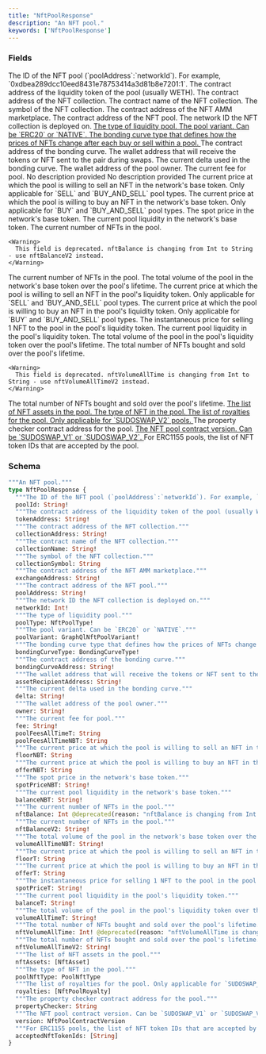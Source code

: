 ```yaml
---
title: "NftPoolResponse"
description: "An NFT pool."
keywords: ['NftPoolResponse']
---
```


### Fields

<ResponseField name="poolId" type="String!" required>
  The ID of the NFT pool (`poolAddress`:`networkId`). For example, `0xdbea289dcc10eed8431e78753414a3d81b8e7201:1`.
</ResponseField>

<ResponseField name="tokenAddress" type="String!" required>
  The contract address of the liquidity token of the pool (usually WETH).
</ResponseField>

<ResponseField name="collectionAddress" type="String!" required>
  The contract address of the NFT collection.
</ResponseField>

<ResponseField name="collectionName" type="String!" required>
  The contract name of the NFT collection.
</ResponseField>

<ResponseField name="collectionSymbol" type="String">
  The symbol of the NFT collection.
</ResponseField>

<ResponseField name="exchangeAddress" type="String!" required>
  The contract address of the NFT AMM marketplace.
</ResponseField>

<ResponseField name="poolAddress" type="String!" required>
  The contract address of the NFT pool.
</ResponseField>

<ResponseField name="networkId" type="Int!" required>
  The network ID the NFT collection is deployed on.
</ResponseField>

<a href="/api-reference/types/nftpooltype">
  <ResponseField name="poolType" type="NftPoolType!" required>
    The type of liquidity pool.
  </ResponseField>
</a>

<a href="/api-reference/types/graphqlnftpoolvariant">
  <ResponseField name="poolVariant" type="GraphQlNftPoolVariant!" required>
    The pool variant. Can be `ERC20` or `NATIVE`.
  </ResponseField>
</a>

<a href="/api-reference/types/bondingcurvetype">
  <ResponseField name="bondingCurveType" type="BondingCurveType!" required>
    The bonding curve type that defines how the prices of NFTs change after each buy or sell within a pool.
  </ResponseField>
</a>

<ResponseField name="bondingCurveAddress" type="String!" required>
  The contract address of the bonding curve.
</ResponseField>

<ResponseField name="assetRecipientAddress" type="String!" required>
  The wallet address that will receive the tokens or NFT sent to the pair during swaps.
</ResponseField>

<ResponseField name="delta" type="String!" required>
  The current delta used in the bonding curve.
</ResponseField>

<ResponseField name="owner" type="String!" required>
  The wallet address of the pool owner.
</ResponseField>

<ResponseField name="fee" type="String!" required>
  The current fee for pool.
</ResponseField>

<ResponseField name="poolFeesAllTimeT" type="String">
  No description provided
</ResponseField>

<ResponseField name="poolFeesAllTimeNBT" type="String">
  No description provided
</ResponseField>

<ResponseField name="floorNBT" type="String">
  The current price at which the pool is willing to sell an NFT in the network's base token. Only applicable for `SELL` and `BUY_AND_SELL` pool types.
</ResponseField>

<ResponseField name="offerNBT" type="String">
  The current price at which the pool is willing to buy an NFT in the network's base token. Only applicable for `BUY` and `BUY_AND_SELL` pool types.
</ResponseField>

<ResponseField name="spotPriceNBT" type="String!" required>
  The spot price in the network's base token.
</ResponseField>

<ResponseField name="balanceNBT" type="String!" required>
  The current pool liquidity in the network's base token.
</ResponseField>

<ResponseField name="nftBalance" type="Int">
  The current number of NFTs in the pool.
    
    <Warning>
      This field is deprecated. nftBalance is changing from Int to String - use nftBalanceV2 instead.
    </Warning>
</ResponseField>

<ResponseField name="nftBalanceV2" type="String!" required>
  The current number of NFTs in the pool.
</ResponseField>

<ResponseField name="volumeAllTimeNBT" type="String!" required>
  The total volume of the pool in the network's base token over the pool's lifetime.
</ResponseField>

<ResponseField name="floorT" type="String">
  The current price at which the pool is willing to sell an NFT in the pool's liquidity token. Only applicable for `SELL` and `BUY_AND_SELL` pool types.
</ResponseField>

<ResponseField name="offerT" type="String">
  The current price at which the pool is willing to buy an NFT in the pool's liquidity token. Only applicable for `BUY` and `BUY_AND_SELL` pool types.
</ResponseField>

<ResponseField name="spotPriceT" type="String!" required>
  The instantaneous price for selling 1 NFT to the pool in the pool's liquidity token.
</ResponseField>

<ResponseField name="balanceT" type="String!" required>
  The current pool liquidity in the pool's liquidity token.
</ResponseField>

<ResponseField name="volumeAllTimeT" type="String!" required>
  The total volume of the pool in the pool's liquidity token over the pool's lifetime.
</ResponseField>

<ResponseField name="nftVolumeAllTime" type="Int!" required>
  The total number of NFTs bought and sold over the pool's lifetime.
    
    <Warning>
      This field is deprecated. nftVolumeAllTime is changing from Int to String - use nftVolumeAllTimeV2 instead.
    </Warning>
</ResponseField>

<ResponseField name="nftVolumeAllTimeV2" type="String!" required>
  The total number of NFTs bought and sold over the pool's lifetime.
</ResponseField>

<a href="/api-reference/types/nftasset">
  <ResponseField name="nftAssets" type="[NftAsset]">
    The list of NFT assets in the pool.
  </ResponseField>
</a>

<a href="/api-reference/types/poolnfttype">
  <ResponseField name="poolNftType" type="PoolNftType">
    The type of NFT in the pool.
  </ResponseField>
</a>

<a href="/api-reference/types/nftpoolroyalty">
  <ResponseField name="royalties" type="[NftPoolRoyalty]">
    The list of royalties for the pool. Only applicable for `SUDOSWAP_V2` pools.
  </ResponseField>
</a>

<ResponseField name="propertyChecker" type="String">
  The property checker contract address for the pool.
</ResponseField>

<a href="/api-reference/types/nftpoolcontractversion">
  <ResponseField name="version" type="NftPoolContractVersion">
    The NFT pool contract version. Can be `SUDOSWAP_V1` or `SUDOSWAP_V2`.
  </ResponseField>
</a>

<ResponseField name="acceptedNftTokenIds" type="[String]">
  For ERC1155 pools, the list of NFT token IDs that are accepted by the pool.
</ResponseField>

### Schema


```graphql 
"""An NFT pool."""
type NftPoolResponse {
  """The ID of the NFT pool (`poolAddress`:`networkId`). For example, `0xdbea289dcc10eed8431e78753414a3d81b8e7201:1`."""
  poolId: String!
  """The contract address of the liquidity token of the pool (usually WETH)."""
  tokenAddress: String!
  """The contract address of the NFT collection."""
  collectionAddress: String!
  """The contract name of the NFT collection."""
  collectionName: String!
  """The symbol of the NFT collection."""
  collectionSymbol: String
  """The contract address of the NFT AMM marketplace."""
  exchangeAddress: String!
  """The contract address of the NFT pool."""
  poolAddress: String!
  """The network ID the NFT collection is deployed on."""
  networkId: Int!
  """The type of liquidity pool."""
  poolType: NftPoolType!
  """The pool variant. Can be `ERC20` or `NATIVE`."""
  poolVariant: GraphQlNftPoolVariant!
  """The bonding curve type that defines how the prices of NFTs change after each buy or sell within a pool."""
  bondingCurveType: BondingCurveType!
  """The contract address of the bonding curve."""
  bondingCurveAddress: String!
  """The wallet address that will receive the tokens or NFT sent to the pair during swaps."""
  assetRecipientAddress: String!
  """The current delta used in the bonding curve."""
  delta: String!
  """The wallet address of the pool owner."""
  owner: String!
  """The current fee for pool."""
  fee: String!
  poolFeesAllTimeT: String
  poolFeesAllTimeNBT: String
  """The current price at which the pool is willing to sell an NFT in the network's base token. Only applicable for `SELL` and `BUY_AND_SELL` pool types."""
  floorNBT: String
  """The current price at which the pool is willing to buy an NFT in the network's base token. Only applicable for `BUY` and `BUY_AND_SELL` pool types."""
  offerNBT: String
  """The spot price in the network's base token."""
  spotPriceNBT: String!
  """The current pool liquidity in the network's base token."""
  balanceNBT: String!
  """The current number of NFTs in the pool."""
  nftBalance: Int @deprecated(reason: "nftBalance is changing from Int to String - use nftBalanceV2 instead.")
  """The current number of NFTs in the pool."""
  nftBalanceV2: String!
  """The total volume of the pool in the network's base token over the pool's lifetime."""
  volumeAllTimeNBT: String!
  """The current price at which the pool is willing to sell an NFT in the pool's liquidity token. Only applicable for `SELL` and `BUY_AND_SELL` pool types."""
  floorT: String
  """The current price at which the pool is willing to buy an NFT in the pool's liquidity token. Only applicable for `BUY` and `BUY_AND_SELL` pool types."""
  offerT: String
  """The instantaneous price for selling 1 NFT to the pool in the pool's liquidity token."""
  spotPriceT: String!
  """The current pool liquidity in the pool's liquidity token."""
  balanceT: String!
  """The total volume of the pool in the pool's liquidity token over the pool's lifetime."""
  volumeAllTimeT: String!
  """The total number of NFTs bought and sold over the pool's lifetime."""
  nftVolumeAllTime: Int! @deprecated(reason: "nftVolumeAllTime is changing from Int to String - use nftVolumeAllTimeV2 instead.")
  """The total number of NFTs bought and sold over the pool's lifetime."""
  nftVolumeAllTimeV2: String!
  """The list of NFT assets in the pool."""
  nftAssets: [NftAsset]
  """The type of NFT in the pool."""
  poolNftType: PoolNftType
  """The list of royalties for the pool. Only applicable for `SUDOSWAP_V2` pools."""
  royalties: [NftPoolRoyalty]
  """The property checker contract address for the pool."""
  propertyChecker: String
  """The NFT pool contract version. Can be `SUDOSWAP_V1` or `SUDOSWAP_V2`."""
  version: NftPoolContractVersion
  """For ERC1155 pools, the list of NFT token IDs that are accepted by the pool."""
  acceptedNftTokenIds: [String]
}
```
